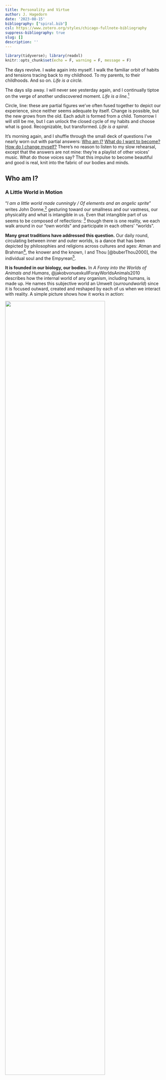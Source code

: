 ```yaml
---
title: Personality and Virtue
author: J. Hagedorn
date: '2023-08-15'
bibliography: ["spiral.bib"]
csl: https://www.zotero.org/styles/chicago-fullnote-bibliography
suppress-bibliography: true
slug: []
description: ''
---
```


```r
library(tidyverse); library(readxl)
knitr::opts_chunk$set(echo = F, warning = F, message = F)
```


The days revolve.  I wake again into myself.  I walk the familiar orbit of habits and tensions tracing back to my childhood.  To my parents, to their childhoods. And so on.  *Life is a circle.*  
    
The days slip away.  I will never see yesterday again, and I continually tiptoe on the verge of another undiscovered moment.  *Life is a line.*^[The line I refer to here does not need to be straight: it is a figure for outward motion, leaving stability and balance for exploration.]  
    
Circle, line: these are partial figures we've often fused together to depict our experience, since neither seems adequate by itself.  Change is possible, but the new grows from the old.  Each adult is formed from a child.  Tomorrow I will still be me, but I can unlock the closed cycle of my habits and choose what is good.  Recognizable, but transformed. *Life is a spiral*.
    
It's morning again, and I shuffle through the small deck of questions I've nearly worn out with partial answers:  [Who am I?](#who) [What do I want to become?](#what) [How do I change myself?](#how)  There's no reason to listen to my slow rehearsal, except that the answers are not mine: they're a playlist of other voices' music.  What do those voices say?  That this impulse to become beautiful and good is real, knit into the fabric of our bodies and minds.

## Who am I? {#who}

### A Little World in Motion

"*I am a little world made cunningly / Of elements and an angelic sprite*" writes John Donne,^[See [Holy Sonnet 5](https://www.poetryfoundation.org/poems/44108/holy-sonnets-i-am-a-little-world-made-cunningly)] gesturing toward our smallness and our vastness, our physicality and what is intangible in us.  Even that intangible part of us seems to be composed of reflections: ^[As one of Donne's contemporaries notes, the "*mind a mirror is of heavenly sights, / A brief wherein all marvels summed lie*".  See [Look Home](https://www.poetry.com/poem/31924/look-home) by Robert Southwell.] though there is one reality, we each walk around in our "own worlds" and participate in each others' "worlds".  

__Many great traditions have addressed this question.__  Our daily round, circulating between inner and outer worlds, is a dance that has been depicted by philosophies and religions across cultures and ages: Atman and Brahman^[अयम् आत्मा ब्रह्म
*ayam ātmā brahma*, roughly translated "the self is connected to the deep foundation of reality", from the [Brihadaranyaka Upanishad 4.4.5](https://archive.org/details/Brihadaranyaka.Upanishad.Shankara.Bhashya.by.Swami.Madhavananda/page/712/mode/2up). The Upanishads also include the notion that all creatures are connected to this deep foundation, (सर्वं खल्विदं ब्रह्म, *sarvam* *khalvidam* *brahma*), see [Chandogya Upanishad 3.14.1](https://archive.org/details/upanishads01ml/page/48/mode/2up)], the knower and the known, I and Thou [@buberThou2000], the individual soul and the Empyrean^[For Dante, entering heaven can be seen as approaching this unity between self and other: "*In this flash of insight, all “I”s are one: each is everything and nothing. This was the revelation experienced by Moses on Mount Sinai, which prompted him to tell the Israelites: “I AM sent me to you.”*". [@moevsMetaphysicsDanteComedy2005], p. 31].

<!-- Make it personal -->

__It is founded in our biology, our bodies.__  In *A Foray into the Worlds of Animals and Humans*, @jakobvonuexkullForayWorldsAnimals2010 describes how the internal world of any organism, including humans, is made up.  He names this subjective world an Umwelt (*surroundworld*) since it is focused outward, created and reshaped by each of us when we interact with reality. A simple picture shows how it works in action:

![](images/umwelt.png){width=80%}

__Each person unites the inner and outer world.__  The beauty of the Umwelt model is that it explains a lot, and simply. It pares down the bewildering array of experience into two realms: *inside* of me, and *outside* of me. In it, all experiences are shown as pathways between the inner world and outer reality: the narrow routes by which we *sense* the outer world (coming in), and by which we *affect* it (going out).  This loop describes all of our relationships with others: we listen and speak, we take and give.

<!-- Make it personal -->

__We grow in place, within limits.__  Staggering and complex as our experiences are, they move through us along this pathway.  But the path is not a closed circle, endlessly playing the same loop over and over again: it's more like a spiral.  The world changes, and calls me to change.  Sunsets may be the same as when I was a kid, but I *sense* them differently.  I change myself, and even the ungovernable world, a little bit at a time.

<!-- Make it personal -->

__We can grow into beauty, or diminish.__  The spiral, that elegant fusion of circle and line, acknowledges repetition while allowing transformation.  And it's worth noting that I can change for better or for worse, and we acknowledge this when we talk about a *vicious cycle* (or its more recent sibling, the *virtuous cycle*).^[While it seems that early usage of 'vitious cycle' goes [back to 1608](https://english.stackexchange.com/questions/375811/origin-of-vicious-circle-and-vicious-cycle), both terms began to be used more widely only in the 20th century, [according to Google Ngram Viewer](https://books.google.com/ngrams/graph?content=virtuous+cycle%2Cvicious+cycle&year_start=1800&year_end=2019&corpus=en-2019&smoothing=0)]  A spiral is vicious when it closes me off into an inner world which becomes antagonistic to others.  It is virtuous when it beckons me out to gather and learn from the world beyond, in order to share with others.

<!-- Make it personal -->

__I have a choice of how I grow.__  The world rushes in and I have a choice, moment-by-moment, day-after-day.  The process is difficult, and sometimes tedious, but it has real implications.  And if a little change is possible each time I move through this cycle, then a question presents itself: what is the shape I want to make?  

What are some of the the shapes that other people trace as they experience the world, make choices, and act on them?

<!-- Make it personal -->

### Same Differences
  
No one else has the same story as me.  Down to the spelling of my genetic code, I'm unique.  But others' stories resonate with me.  Even my body is written with the same language as yours: we're the same.

The collection of traits that my family, friends and colleagues recognize as 'me' describe patterns of interactions they've had with me.  Those patterns are the various ways that I interact with the world, my own specific remix of the kinds of interactions that others have with the world.

__We engage the world through patterns of action, called traits.__ Over time, people have classified the ways in which humans interact with the world, from the ancient models of the *four humors*^[Echoes of this model come down into modern science, as in the work of Hans Eysenck (1916–97). "If one crosses Eysenck’s extroversion–introversion dimension with the emotional stability emotional lability dimension, four cells emerge that correspond to the Greek model of Hippocrates and Galen", according to @dumontHistoryPersonalityPsychology2010] or the *triguna*^[For a crosswalk of Indian Ayurvedic models and modern psychology, see: @srivastavaConceptPersonalityIndian2012] to modern neuropsychology.  One of the more recent versions of this effort has resulted in trait models of personality.^[See [@dumontHistoryPersonalityPsychology2010], p. 150] Beginning with the available stock of phrases available in our speech and writing, researchers have investigated whether the various descriptions we apply to each other can be distilled to a handful of common traits transcending cultures and languages.  This way, descriptions such as "she is dutiful" and "she is diligent" and "she is detail-oriented" might all be seen as pointing to an underlying character trait of "conscientiousness."  A trait is a repeated pattern which reveals how you interpret the flow of sensations and react to them.  For example, if you typically react to the flow of sensations from a crowded party with enthusiasm, you're engaging a trait we call *extroversion*.  If you shy away from asserting yourself at the party, you're exhibiting the flip side of that trait (i.e. *introversion*).  The table below gives a simplified take on how these two sides of a single trait would navigate the same scenario (i.e. a party):

|                  |                  Introverted|                  Extroverted| 
|:-----------------|----------------------------:|----------------------------:|
|__Sensing__       |               "It's so loud"|   "Great music. Who's here?"|  
|__Choosing__      |"How long do I need to stay?"|"Who should I talk to first?"|  
|__Effecting__     |             "I'm taking off"|                 "Hey there!"|

<!-- Make it personal -->

__For all our differences, our underlying traits align across a few dimensions.__  Generations of researchers have located five or maybe six basic dimensions which explain the incredible variety of personalities that we encounter in others.^[The two most popular trait models are known as the Five-Factor Model (FFM) and HEXACO.  The FFM uses the acronym OCEAN as a mnemmonic for the traits: *Openness to Experience*, *Conscientiousness*, *Extroversion*, *Agreeableness*, and *Neuroticism*.  HEXACO itself is an acronym, and adds an additional trait of *Honesty-Humility* to the other five, which it renames as: *Emotionality*, *eXtroversion*, *Agreeableness* (versus Anger), *Conscientiousness*, and *Openness to Experience*.]  Of course people are intricate, layering traits and weaving them to produce different resonances. Even more, these braided traits interact with different environments in different ways, leading to an infinite flowering of distinct persons. Each person is unique, yes, but our differences can be plotted across the same few dimensions, just as the plenitude of giraffes, tsunamis, books, and radiolarians all live within four observable dimensions of time and space. 

<!-- Make it personal -->

__Our personalities are rooted in our bodies.__  Of course, if our descriptions point to something real about us, it would be strange if we couldn't trace the presence of these attributes within the fabric of our bodies. As we have delved deeper, neurological studies [@alkalayBiologicalBasisFFM2022] have discovered relationships between our longstanding descriptions of ourselves, and the material 'stuff' which makes us up: the brain and other nerves that weave us together.

<!-- Make it personal -->

__They have a spiral shape.__  Distilling personality traits all the way down, we find two basic tendencies: *stability* and *plasticity*.^[For the original study deriving these meta-traits from a community survey, see: [@deyoungHigherorderFactorsBig2006]. Later studies such as [@alkalayBiologicalBasisFFM2022], indicate that *stability* is based in the FTI Serotonin system (i.e. cautious/norm compliant), while *plasticity* is based in the dopamine and related norepinephrine system (i.e. curious/energetic).] A motion which holds us together, and a motion that impels us to explore the world.  A circle and a line.

![](images/factors.png){width=80%}

The table above shows how these two tendencies play out across the five factors of personality, as well as the essential aspects [@deyoungFacetsDomains102007] which comprise those factors.  There are many more descriptions clustered under each of these, but this list gives a sense of the space in which our temperaments situate themselves.

<!-- Make it personal -->

```r

# https://ipip.ori.org/newIndexofScaleLabels.htm

traits <- read_excel("data/TedoneItemAssignmentTable30APR21.xlsx") 

factors <- traits %>% filter(instrument == "NEO5-20")

tst <-
  factors %>%
  select(text, factor = label, key) %>%
  left_join(
    traits %>% 
      filter(instrument != "NEO5-20") %>% 
      select(text, aspect = label),
    by = "text"
  ) %>%
  filter(key == 1)

# Stack df and present as sunburst/treemp

```

### Traits as Tools

__It's important to hold onto these categories lightly.__  Keep in mind that the terms used here are fleeting, although they point to a more durable structure that underlies human persons. The accuracy of a specific word erodes as quickly as language and culture changes,^[See [@dumontHistoryPersonalityPsychology2010], p. 346: "we can never be certain what a specific hypothetical construct means, as it is always in evolution... Whenever a society has difficulty describing what is signified by the semantic label for a construct (say, love, or curiosity, or honesty) developing a measure for it is challenging."] and the specific labels used for these factors were plucked from a large array of similar terms.^[[@dumontHistoryPersonalityPsychology2010], p. 177, states that different "researchers have chosen other terms to characterize... factors. Because each higher order factor is extracted from representations of numerous traits that have more specificity than the factor does, we are faced with a problem of nomenclature. It is not a simple matter to choose a name for a factor that neither over-specifies that factor nor privileges one aspect of the dimension more than other more important aspects of it."]  For that reason, it is helpful to understand the types of descriptions which underlie these higher level factors. Having a small set of shared terms is helpful to guide our discussion, but we need to remember that "a map is not the territory"^[See Korzybski's [Science and Sanity](http://esgs.free.fr/uk/art/sands-sup3.pdf)], and that "all models are wrong, [though] some are useful."^[See @boxEmpiricalModelbuildingResponse1987, p. 424]  Reality cannot be reduced to the words and tools we use to approximate it.

__I am not reducible to my traits.__  A downside of thinking about oneself as a bundle of traits is that it gives a false sense that these are fixed: that these traits "identify" me, or "add up to" me, rather than describing patterns of my interactions with the world.  We may take some comfort in being part of a group, but this same consolation can make us feel justified in forming sects, dividing us unnecessarily from others.  "*Extroverts don't understand us: they're just wired differently.*"  Similarly, a trait can easily become an excuse, if we see it as inflexible: "*I couldn't possibly talk to that suffering person, I'm an introvert.*"  There's a voice in us that objects to walls being set up arbitrarily,^["*Something there is that doesn't love a wall, / That wants it down.*" writes Robert Frost in [Mending Wall](https://www.poetryfoundation.org/poems/44266/mending-wall), and this applies at least as much to mental walls as physical ones.] a voice that insists "*I too am not a bit tamed, I too am untranslatable.*"^[Yes, my inner voice sometimes takes the form of Walt Whitman.]

__Traits are tools for navigating one's relationship with the world.__^[This is similar to the approach taken by the [StrengthsFinder](https://www.gallup.com/cliftonstrengths/en/253715/34-cliftonstrengths-themes.aspx) system, though that approach urges people to "focus on their strengths" rather than having to endure the pain of refining their weaknesses.  That is to say, it is a tool for business, not for self-transformation.]  Each trait shapes our sense of the world, and provides us with tools to impact our environment.  And we combine each trait with others, to form a comprehensive, complementary approach to the shifting situations we find ourselves in.^[Systems like the Enneagram or the Myers-Briggs try to find a single label which distills a person's characteristics into a type by combining multiple traits into a single label.]

```r
library(gifski)
png_files <- c("images/umwelt_agreeable.png","images/umwelt_openness.png","images/umwelt_extraversion.png")
gifski(png_files, gif_file = "images/umwelt_traits.gif", width = 800, height = 600, delay = 10)
```

![](images/umwelt_traits.gif){width=80%}

<!-- Make it personal -->

__Our tools shape us in return.__  Sensing the world in a way which is compassionate or curious engraves a particular shape in us.^[In the diagrams shown here you can see specific items from the [International Personality Item Pool (IPIP)](https://ipip.ori.org/index.htm) which are associated with the traits of Agreeableness, Open mindedness, and Extroversion.  These are mapped to the specific steps in the functional circle of the Umwelt: sensing, choosing, effecting.]  That engraved pattern, in turn, disposes us to see the world in certain ways: *hopeful*, *manipulative*, *compassionate*, etc. Once the pattern is engraved, it is self-reinforcing, so we must purposefully guide our traits if we want to change their course.^[After all, some actions that are beautiful and admirable, but never occur to me because they do not fall within the cycle of my habits, my environment or my tools. For instance, taking care of premature infants in a hospital. This idea never seriously occurs to me when I make my checklist for the day, but I have friends who do it and I admire them with an awe that one might reserve for a wild elk.]

<!-- Make it personal -->

### One Among Many

__But why would I want to change anyway?  To find a place among others.__  Considering the question "[who am I?](#who)" one hears that same question echoing in each person we encounter, building toward a collective question "Who are we?"  Our little diagram above shows  us as open-ended.  We pour our actions into the world and we do not know how they will return.  We are vulnerable to the world and this has led us to run, to seek shelter, and sometimes to venture sacrifices in hopes that the world will return what we pour into it. We are utterly dependent on the world outside of us and on each other. 

<!-- Make it personal -->

__A complete picture of me includes a picture of those around me.__ It seems silly just to draw my own traits circling around. They only make sense within the flowing ecosystem of others actions, perceptions and communications. After all, these surroundings formed me in the first place.  The "outer world" is comprised of infinite inner worlds: each person in each car, at each subway stop, on each sidewalk; the inner worlds of spiders in a corner, of a mouse within your walls.  If we zoom in on the storm of the outer world, it is actually a cloud of inner worlds; a cloud of perspectives that we will never be able to stand within, but which we honor nonetheless.  My thoughts must bow to the reality of you, since "the best gesture of my brain is less than / your eyelids’ flutter which says / we are for each other."^[See e.e. cummings' [since feeling is first](https://poets.org/poem/feeling-first).  This impulse of honor is echoed in the Eastern Orthodox practice of censing and bowing to each member of the congregation, or the Hindu greeting *namaste*, which can be translated as "the sacred in me salutes the sacred in you."].

__We are for each other.__ As I think of who I am compared to who I want to be the domain of the social comes clearly into view. We are a social sort of creature, defining ourselves by our relationships and by where we fall within those relationships.  While this may begin out of self-interest,^[See, for example, Gregg Henrique's claim that "social influence, defined as the capacity to influence others' actions in accordance with one's interests, is a resource humans are motivated to acquire" in [@henriquesInfluenceMatrix2011] ] relationships require reciprocity. If we are defined by our relationships then we are also undefined by them. That is to say, we can only strengthen our relationships if we erode our boundaries. Think of old lovers who confuse each other's hands for their own,^["*I don’t know any other way to love,/ except in this form in which I am not nor are you,/ so close that your hand upon my chest is mine*", [Love Sonnet XVII](https://www.poetryfoundation.org/poems/49236/one-hundred-love-sonnets-xvii) by Pablo Neruda.] whose perceptions have become mingled because their defenses have been let down. Relationships are our end, in multiple senses: both our goal and our undoing. 

<!-- Make it personal -->

<!-- Add transition -->
